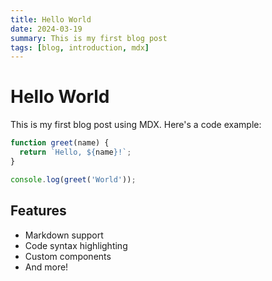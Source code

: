 ```yaml
---
title: Hello World
date: 2024-03-19
summary: This is my first blog post
tags: [blog, introduction, mdx]
---
```


# Hello World

This is my first blog post using MDX. Here's a code example:

```javascript
function greet(name) {
  return `Hello, ${name}!`;
}

console.log(greet('World'));
```

## Features

- Markdown support
- Code syntax highlighting
- Custom components
- And more! 